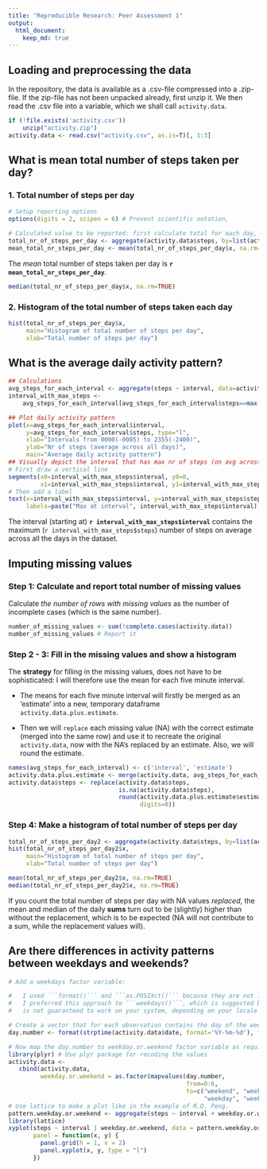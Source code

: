 ```yaml
---
title: "Reproducible Research: Peer Assessment 1"
output: 
  html_document:
    keep_md: true
---
```


## Loading and preprocessing the data

In the repository, the data is available as a .csv-file compressed into a .zip-file. If the zip-file has not been unpacked already, first unzip it. We then read the .csv file into a variable, which we shall call ```activity.data```.

```r
if (!file.exists('activity.csv')) 
    unzip("activity.zip")
activity.data <- read.csv("activity.csv", as.is=T)[, 1:3]
```

## What is mean total number of steps taken per day?

### 1. Total number of steps per day

```r
# Setup reporting options
options(digits = 2, scipen = 6) # Prevent scientific notation,

# Calculated value to be reported: first calculate total for each day, then calculate the mean
total_nr_of_steps_per_day <- aggregate(activity.data$steps, by=list(activity.data$date), FUN=sum)
mean_total_nr_steps_per_day <- mean(total_nr_of_steps_per_day$x, na.rm=TRUE)
```

The *mean* total number of steps taken per day is **`r mean_total_nr_steps_per_day`**.

```r
median(total_nr_of_steps_per_day$x, na.rm=TRUE)
```

### 2. Histogram of the total number of steps taken each day
```r
hist(total_nr_of_steps_per_day$x,
     main="Histogram of total number of steps per day",
     xlab="Total number of steps per day")
```

## What is the average daily activity pattern?

```r
## Calculations
avg_steps_for_each_interval <- aggregate(steps ~ interval, data=activity.data, FUN=mean)
interval_with_max_steps <-
    avg_steps_for_each_interval[avg_steps_for_each_interval$steps==max(avg_steps_for_each_interval$steps),]

## Plot daily activity pattern
plot(x=avg_steps_for_each_interval$interval,
     y=avg_steps_for_each_interval$steps, type="l",
     xlab="Intervals from 0000(-0005) to 2355(-2400)",
     ylab="Nr of steps (average across all days)",
     main="Average daily activity pattern")
## Visually depict the interval that has max nr of steps (on avg across all days)
# First draw a vertical line
segments(x0=interval_with_max_steps$interval, y0=0,
         x1=interval_with_max_steps$interval, y1=interval_with_max_steps$steps,col='red')
# Then add a label
text(x=interval_with_max_steps$interval, y=interval_with_max_steps$steps, col='red',
     labels=paste("Max at interval", interval_with_max_steps$interval), pos=4, offset=0.2)
```

The interval (starting at) **`r interval_with_max_steps$interval`** contains
the maximum (`r interval_with_max_steps$steps`) number of steps on average across all the
days in the dataset.

## Imputing missing values

### Step 1: Calculate and report total number of missing values
Calculate *the number of rows with missing values* as the number of incomplete cases (which is the same number).
```r
number_of_missing_values <- sum(!complete.cases(activity.data))
number_of_missing_values # Report it
```

### Step 2 - 3: Fill in the missing values and show a histogram
The **strategy** for filling in the missing values, does not have to be sophisticated: I will therefore use
the mean for each five minute interval.

* The means for each five minute interval will firstly be merged as an 'estimate' into a new, temporary
dataframe ```activity.data.plus.estimate```.

* Then we will ```replace``` each missing value (NA) with the correct estimate (merged into the same row) and
use it to recreate the original ```activity.data```, now with the NA's replaced by an estimate. Also, we will
round the estimate.

```r
names(avg_steps_for_each_interval) <- c('interval', 'estimate')
activity.data.plus.estimate <- merge(activity.data, avg_steps_for_each_interval)
activity.data$steps <- replace(activity.data$steps,
                               is.na(activity.data$steps),
                               round(activity.data.plus.estimate$estimate[is.na(activity.data$steps)],
                                     digits=0))
```

### Step 4: Make a histogram of total number of steps per day

```r
total_nr_of_steps_per_day2 <- aggregate(activity.data$steps, by=list(activity.data$date), FUN=sum)
hist(total_nr_of_steps_per_day2$x,
     main="Histogram of total number of steps per day",
     xlab="Total number of steps per day")

mean(total_nr_of_steps_per_day2$x, na.rm=TRUE)
median(total_nr_of_steps_per_day2$x, na.rm=TRUE)
```

If you count the total number of steps per day with NA values *replaced*, the mean and median of the daily **sums** turn out to be (slightly) higher than without the replacement, which is to be expected (NA will not contribute to a sum, while the replacement values will).

## Are there differences in activity patterns between weekdays and weekends?

```r
# Add a weekdays factor variable:

#   I used ```format()``` and ```as.POSIXct()``` because they are not locale-specific and are available in the base-package.
#   I preferred this approach to ```weekdays()```, which is suggested by the assignment but is locale-dependent, so
#   is not guaranteed to work on your system, depending on your locale (or any changes to it)

# Create a vector that for each observation contains the day of the week as number 0-6 (where 0=sunday, ... ,6=saturday)
day.number <- format(strptime(activity.data$date, format='%Y-%m-%d'), format='%w')

# Now map the day.number to weekday.or.weekend factor variable as required, and bind it into activity.data
library(plyr) # Use plyr package for recoding the values
activity.data <-
   cbind(activity.data,
         weekday.or.weekend = as.factor(mapvalues(day.number,
                                                  from=0:6,
                                                  to=c("weekend", "weekday", "weekday", "weekday",
                                                       "weekday", "weekday", "weekend"))))
# Use lattice to make a plot like in the example of R.D. Peng.
pattern.weekday.or.weekend <- aggregate(steps ~ interval + weekday.or.weekend, activity.data, FUN=mean)
library(lattice)
xyplot(steps ~ interval | weekday.or.weekend, data = pattern.weekday.or.weekend, layout = c(1,2),
       panel = function(x, y) {
         panel.grid(h = 1, v = 2)
         panel.xyplot(x, y, type = "l")
       })
```

